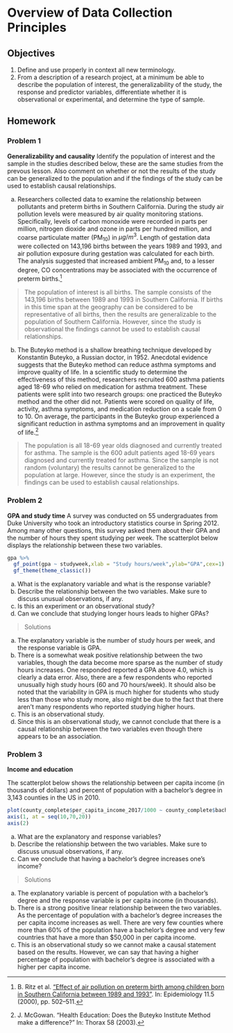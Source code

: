 # Overview of Data Collection Principles {#ODCP}

## Objectives

1) Define and use properly in context all new terminology.  
2) From a description of a research project, at a minimum be able to describe the population of interest, the generalizability of the study, the response and predictor variables, differentiate whether it is observational or experimental, and determine the type of sample. 


## Homework  

### Problem 1  

**Generalizability and causality** 
Identify the population of interest and the sample in the studies described below, these are the same studies from the prevous lesson. Also comment on whether or not the results of the study can be generalized to the population and if the findings of the study can be used to establish causal relationships.


a. Researchers collected data to examine the relationship between pollutants and preterm births in Southern California. During the study air pollution levels were measured by air quality monitoring stations. Specifically, levels of carbon monoxide were recorded in parts per million, nitrogen dioxide and ozone in parts per hundred million, and coarse particulate matter (PM$_{10}$) in $\mu g/m^3$. Length of gestation data were collected on 143,196 births between the years 1989 and 1993, and air pollution exposure during gestation was calculated for each birth. The analysis suggested that increased ambient PM$_{10}$ and, to a lesser degree, CO concentrations may be associated with the occurrence of preterm births.^[B. Ritz et al. [“Effect of air pollution on preterm birth among children born in Southern California
between 1989 and 1993”](http://journals.lww.com/epidem/Abstract/2000/09000/Effect_of_Air_Pollution_on_Preterm_Birth_Among.4.aspx).  In:  Epidemiology 11.5 (2000), pp. 502–511.]

>The population of interest is all births. The sample consists of the 143,196 births between 1989 and 1993 in Southern California. If births in this time span at the geography can be considered to be representative of all births, then the results are generalizable to the population of Southern California. However, since the study is observational the findings cannot be used to establish causal relationships.


b. The Buteyko method is a shallow breathing technique developed by Konstantin Buteyko, a Russian doctor, in 1952. Anecdotal evidence suggests that the Buteyko method can reduce asthma symptoms and improve quality of life. In a scientific study to determine the effectiveness of this method, researchers recruited 600 asthma patients aged 18-69 who relied on medication for asthma treatment. These patients were split into two research groups: one practiced the Buteyko method and the other did not. Patients were scored on quality of life, activity, asthma symptoms, and medication reduction on a scale from 0 to 10. On average, the participants in the Buteyko group experienced a significant reduction in asthma symptoms and an improvement in quality of life.^[J. McGowan. "Health Education: Does the Buteyko Institute Method make a difference?" In: Thorax 58 (2003).]

>The population is all 18-69 year olds diagnosed and currently treated for asthma. The sample is the 600 adult patients aged 18-69 years diagnosed and currently treated for asthma. Since the sample is not random (voluntary) the results cannot be generalized to the population at large. However, since the study is an experiment, the findings can
be used to establish causal relationships.

\pagebreak

### Problem 2  

**GPA and study time** 
A survey was conducted on 55 undergraduates from Duke University who took an introductory statistics course in Spring 2012. Among many other questions, this survey asked them about their GPA and the number of hours they spent studying per week. The scatterplot below displays the relationship between these two variables.

```{r echo=FALSE}
gpa %>%
  gf_point(gpa ~ studyweek,xlab = "Study hours/week",ylab="GPA",cex=1) %>%
  gf_theme(theme_classic())
```


a. What is the explanatory variable and what is the response variable?
b. Describe the relationship between the two variables. Make sure to discuss unusual observations, if any.
c. Is this an experiment or an observational study?
d. Can we conclude that studying longer hours leads to higher GPAs?

>Solutions 

a. The explanatory variable is the number of study hours per week, and the response variable is GPA.
b. There is a somewhat weak positive relationship between the two variables, though the data become more sparse as the number of study hours increases. One responded reported a GPA above 4.0, which is clearly a data error. Also, there are a few respondents who reported unusually high study hours (60 and 70 hours/week). It should also be
noted that the variability in GPA is much higher for students who study less than those who study more, also might be due to the fact that there aren't many respondents who reported studying higher hours.
c. This is an observational study.
d. Since this is an observational study, we cannot conclude that there is a causal relationship between the two variables even though there appears to be an association.  


\pagebreak

### Problem 3  

**Income and education** 

The scatterplot below shows the relationship between per capita income (in thousands of dollars) and percent of population with a bachelor's degree in 3,143 counties in the US in 2010.

```{r echo=FALSE}
plot(county_complete$per_capita_income_2017/1000 ~ county_complete$bachelors_2017, xlab="Percent with Bachelor's degree", ylab="Per capita income (in thousands)", pch=20, col=fadeColor("#3E9BC0",66), cex.lab = 1, axes = FALSE)
axis(1, at = seq(10,70,20))
axis(2)
```

a. What are the explanatory and response variables?
b. Describe the relationship between the two variables. Make sure to discuss unusual observations, if any.
c. Can we conclude that having a bachelor's degree increases one's income?  

>Solutions  

a. The explanatory variable is percent of population with a bachelor's degree and the response variable is per capita income (in thousands).
b. There is a strong positive linear relationship between the two variables. As the percentage of population with a bachelor's degree increases the per capita income increases as well. There are very few counties where more than 60% of the population have a bachelor's degree and very few countries that have a more than $50,000 in per capita income.
c. This is an observational study so we cannot make a causal statement based on the results. However, we can say that having a higher percentage of population with bachelor's degree is associated with a higher per capita income.


